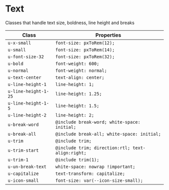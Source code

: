 # Text

Classes that handle text size, boldness, line height and breaks

| Class                | Properties                                        |
| -------------------- | ------------------------------------------------- |
| `u-x-small`          | `font-size: pxToRem(12);`                         |
| `u-small`            | `font-size: pxToRem(14);`                         |
| `u-font-size-32`     | `font-size: pxToRem(32);`                         |
| `u-bold`             | `font-weight: 600;`                               |
| `u-normal`           | `font-weight: normal;`                            |
| `u-text-center`      | `text-align: center;`                             |
| `u-line-height-1`    | `line-height: 1;`                                 |
| `u-line-height-1-25` | `line-height: 1.25;`                              |
| `u-line-height-1-5`  | `line-height: 1.5;`                               |
| `u-line-height-2`    | `line-height: 2;`                                 |
| `u-break-word`       | `@include break-word; white-space: initial;`      |
| `u-break-all`        | `@include break-all; white-space: initial;`       |
| `u-trim`             | `@include trim;`                                  |
| `u-trim-start`       | `@include trim; direction:rtl; text-align:right;` |
| `u-trim-1`           | `@include trim(1);`                               |
| `u-un-break-text`    | `white-space: nowrap !important;`                 |
| `u-capitalize`       | `text-transform: capitalize;`                     |
| `u-icon-small`       | `font-size: var(--icon-size-small);`              |
